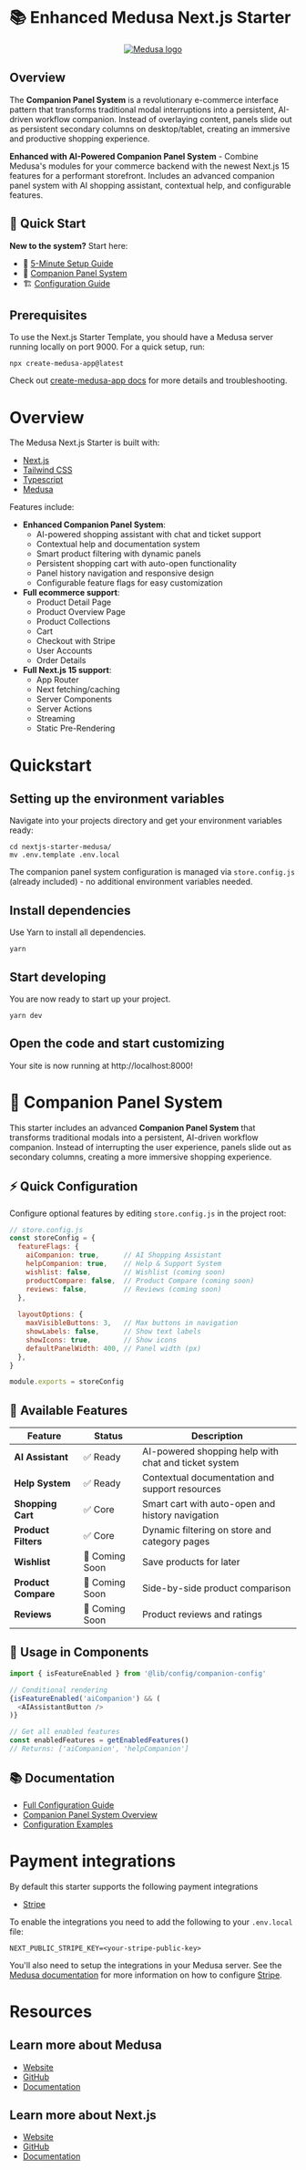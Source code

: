 # 📚 Enhanced Medusa Next.js Starter

<p align="center">
  <a href="https://www.medusajs.com">
  <picture>
    <source media="(prefers-color-scheme: dark)" srcSet="https://user-images.githubusercontent.com/59018053/229103275-b5e482bb-4601-46e6-8142-244f531cebdb.svg" />
    <source media="(prefers-color-scheme: light)" srcSet="https://user-images.githubusercontent.com/59018053/229103726-e5b529a3-9b3f-4970-8a1f-c6af37f087bf.svg" />
    <img alt="Medusa logo" src="https://user-images.githubusercontent.com/59018053/229103726-e5b529a3-9b3f-4970-8a1f-c6af37f087bf.svg" />
    </picture>
  </a>
</p>

## Overview

The **Companion Panel System** is a revolutionary e-commerce interface pattern that transforms traditional modal interruptions into a persistent, AI-driven workflow companion. Instead of overlaying content, panels slide out as persistent secondary columns on desktop/tablet, creating an immersive and productive shopping experience.

**Enhanced with AI-Powered Companion Panel System** - Combine Medusa's modules for your commerce backend with the newest Next.js 15 features for a performant storefront. Includes an advanced companion panel system with AI shopping assistant, contextual help, and configurable features.

## 🚀 Quick Start

**New to the system?** Start here:
- 📖 [5-Minute Setup Guide](/integration/quick-start)
- 🎯 [Companion Panel System](/companion-panel/overview)
- 🏗️ [Configuration Guide](/configuration/overview)

## Prerequisites

To use the Next.js Starter Template, you should have a Medusa server running locally on port 9000.
For a quick setup, run:

```shell
npx create-medusa-app@latest
```

Check out [create-medusa-app docs](https://docs.medusajs.com/learn/installation) for more details and troubleshooting.

# Overview

The Medusa Next.js Starter is built with:

- [Next.js](https://nextjs.org/)
- [Tailwind CSS](https://tailwindcss.com/)
- [Typescript](https://www.typescriptlang.org/)
- [Medusa](https://medusajs.com/)

Features include:

- **Enhanced Companion Panel System**:
  - AI-powered shopping assistant with chat and ticket support
  - Contextual help and documentation system
  - Smart product filtering with dynamic panels
  - Persistent shopping cart with auto-open functionality
  - Panel history navigation and responsive design
  - Configurable feature flags for easy customization
- **Full ecommerce support**:
  - Product Detail Page
  - Product Overview Page
  - Product Collections
  - Cart
  - Checkout with Stripe
  - User Accounts
  - Order Details
- **Full Next.js 15 support**:
  - App Router
  - Next fetching/caching
  - Server Components
  - Server Actions
  - Streaming
  - Static Pre-Rendering

# Quickstart

## Setting up the environment variables

Navigate into your projects directory and get your environment variables ready:

```shell
cd nextjs-starter-medusa/
mv .env.template .env.local
```

The companion panel system configuration is managed via `store.config.js` (already included) - no additional environment variables needed.

## Install dependencies

Use Yarn to install all dependencies.

```shell
yarn
```

## Start developing

You are now ready to start up your project.

```shell
yarn dev
```

## Open the code and start customizing

Your site is now running at http://localhost:8000!

# 🤖 Companion Panel System

This starter includes an advanced **Companion Panel System** that transforms traditional modals into a persistent, AI-driven workflow companion. Instead of interrupting the user experience, panels slide out as secondary columns, creating a more immersive shopping experience.

## ⚡ Quick Configuration

Configure optional features by editing `store.config.js` in the project root:

```javascript
// store.config.js
const storeConfig = {
  featureFlags: {
    aiCompanion: true,      // AI Shopping Assistant
    helpCompanion: true,    // Help & Support System
    wishlist: false,        // Wishlist (coming soon)
    productCompare: false,  // Product Compare (coming soon)
    reviews: false,         // Reviews (coming soon)
  },
  
  layoutOptions: {
    maxVisibleButtons: 3,   // Max buttons in navigation
    showLabels: false,      // Show text labels
    showIcons: true,        // Show icons
    defaultPanelWidth: 400, // Panel width (px)
  },
}

module.exports = storeConfig
```

## 🎯 Available Features

| Feature | Status | Description |
|---------|---------|-------------|
| **AI Assistant** | ✅ Ready | AI-powered shopping help with chat and ticket system |
| **Help System** | ✅ Ready | Contextual documentation and support resources |
| **Shopping Cart** | ✅ Core | Smart cart with auto-open and history navigation |
| **Product Filters** | ✅ Core | Dynamic filtering on store and category pages |
| **Wishlist** | 🚧 Coming Soon | Save products for later |
| **Product Compare** | 🚧 Coming Soon | Side-by-side product comparison |
| **Reviews** | 🚧 Coming Soon | Product reviews and ratings |

## 🔧 Usage in Components

```typescript
import { isFeatureEnabled } from '@lib/config/companion-config'

// Conditional rendering
{isFeatureEnabled('aiCompanion') && (
  <AIAssistantButton />
)}

// Get all enabled features
const enabledFeatures = getEnabledFeatures()
// Returns: ['aiCompanion', 'helpCompanion']
```

## 📚 Documentation

- [Full Configuration Guide](/configuration/overview)
- [Companion Panel System Overview](/companion-panel/overview)
- [Configuration Examples](/configuration/examples)

# Payment integrations

By default this starter supports the following payment integrations

- [Stripe](https://stripe.com/)

To enable the integrations you need to add the following to your `.env.local` file:

```shell
NEXT_PUBLIC_STRIPE_KEY=<your-stripe-public-key>
```

You'll also need to setup the integrations in your Medusa server. See the [Medusa documentation](https://docs.medusajs.com) for more information on how to configure [Stripe](https://docs.medusajs.com/resources/commerce-modules/payment/payment-provider/stripe#main).

# Resources

## Learn more about Medusa

- [Website](https://www.medusajs.com/)
- [GitHub](https://github.com/medusajs)
- [Documentation](https://docs.medusajs.com/)

## Learn more about Next.js

- [Website](https://nextjs.org/)
- [GitHub](https://github.com/vercel/next.js)
- [Documentation](https://nextjs.org/docs)